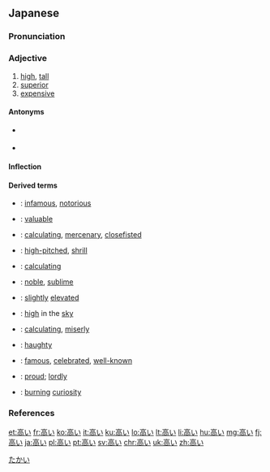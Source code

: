 ==Japanese==
{{ja-kanjitab|たか|sort=たかい|yomi=k}}

===Pronunciation===
{{ja-pron|yomi=k|たかい|acc=2|acc_ref=DJR,NHK}}

===Adjective===
{{ja-adj|infl=i|たかい}}

# [[high]], [[tall]]
# [[superior]]
# [[expensive]]

====Antonyms====
* {{sense|high; superior}} {{ja-r|低い|ひくい}}
* {{sense|expensive}} {{ja-r|安い|やすい}}

====Inflection====
{{ja-i|たか}}

====Derived terms====
{{der-top}}
* {{ja-r|悪名高い|あくみょうだかい}}: [[infamous]], [[notorious]]
* {{ja-r|価値高い|かちたかい}}: [[valuable]]
* {{ja-r|勘定高い|かんじょうだかい}}: [[calculating]], [[mercenary]], [[closefisted]]
* {{ja-r|甲高い|かんだかい}}: [[high-pitched]], [[shrill]]
* {{ja-r|計算高い|けいさんだかい}}: [[calculating]]
* {{ja-r|気高い|けだかい}}: [[noble]], [[sublime]]
* {{ja-r|小高い|こだかい}}: [[slightly]] [[elevated]]
* {{ja-r|空高い|そらたかい}}: [[high]] in the [[sky]]
* {{ja-r|算盤高い|そろばんだかい}}: [[calculating]], [[miserly]]
* {{ja-r|頭が高い|ず が たかい}}: [[haughty]]
* {{ja-r|名高い|なだかい}}: [[famous]], [[celebrated]], [[well-known]]
* {{ja-r|誇り高い|ほこりたかい}}: [[proud]]; [[lordly]]
* {{ja-r|物見高い|ものみだかい}}: [[burning]] [[curiosity]]
{{der-bottom}}

===References===
<references/>

[[Category:1000 Japanese basic words|たかい]]

[[et:高い]]
[[fr:高い]]
[[ko:高い]]
[[it:高い]]
[[ku:高い]]
[[lo:高い]]
[[lt:高い]]
[[li:高い]]
[[hu:高い]]
[[mg:高い]]
[[fj:高い]]
[[ja:高い]]
[[pl:高い]]
[[pt:高い]]
[[sv:高い]]
[[chr:高い]]
[[uk:高い]]
[[zh:高い]]